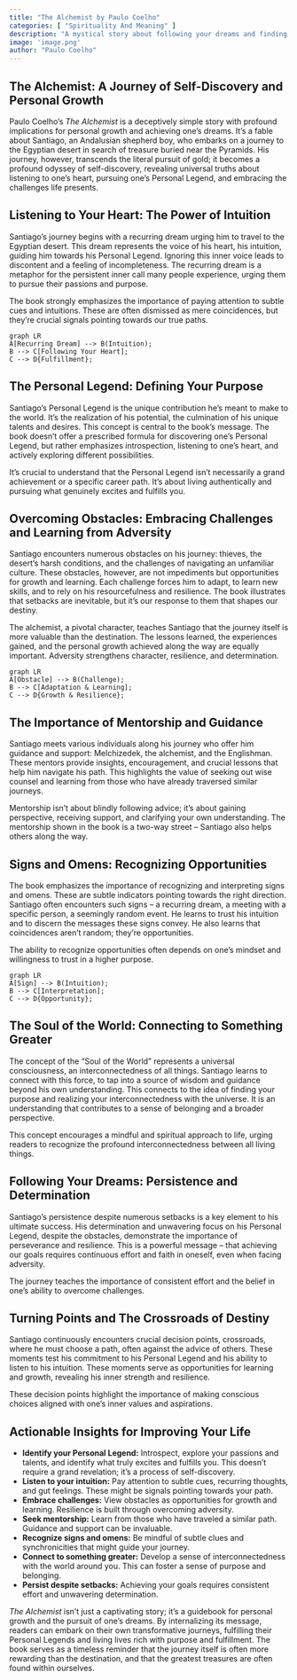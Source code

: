 ```yaml
---
title: "The Alchemist by Paulo Coelho"
categories: [ "Spirituality And Meaning" ]
description: "A mystical story about following your dreams and finding your destiny"
image: 'image.png'
author: "Paulo Coelho"
---
```

## The Alchemist: A Journey of Self-Discovery and Personal Growth

Paulo Coelho's *The Alchemist* is a deceptively simple story with profound implications for personal growth and achieving one's dreams.  It's a fable about Santiago, an Andalusian shepherd boy, who embarks on a journey to the Egyptian desert in search of treasure buried near the Pyramids.  His journey, however, transcends the literal pursuit of gold; it becomes a profound odyssey of self-discovery, revealing universal truths about listening to one's heart, pursuing one's Personal Legend, and embracing the challenges life presents.

##  Listening to Your Heart: The Power of Intuition

Santiago's journey begins with a recurring dream urging him to travel to the Egyptian desert.  This dream represents the voice of his heart, his intuition, guiding him towards his Personal Legend.  Ignoring this inner voice leads to discontent and a feeling of incompleteness.  The recurring dream is a metaphor for the persistent inner call many people experience, urging them to pursue their passions and purpose.


The book strongly emphasizes the importance of paying attention to subtle cues and intuitions.  These are often dismissed as mere coincidences, but they're crucial signals pointing towards our true paths.


```mermaid
graph LR
A[Recurring Dream] --> B(Intuition);
B --> C[Following Your Heart];
C --> D{Fulfillment};
```

##  The Personal Legend: Defining Your Purpose

Santiago's Personal Legend is the unique contribution he's meant to make to the world. It's the realization of his potential, the culmination of his unique talents and desires.  This concept is central to the book's message.  The book doesn't offer a prescribed formula for discovering one's Personal Legend, but rather emphasizes introspection, listening to one's heart, and actively exploring different possibilities.


It's crucial to understand that the Personal Legend isn't necessarily a grand achievement or a specific career path. It's about living authentically and pursuing what genuinely excites and fulfills you.


##  Overcoming Obstacles: Embracing Challenges and Learning from Adversity

Santiago encounters numerous obstacles on his journey: thieves, the desert's harsh conditions, and the challenges of navigating an unfamiliar culture. These obstacles, however, are not impediments but opportunities for growth and learning.  Each challenge forces him to adapt, to learn new skills, and to rely on his resourcefulness and resilience.  The book illustrates that setbacks are inevitable, but it's our response to them that shapes our destiny.


The alchemist, a pivotal character, teaches Santiago that the journey itself is more valuable than the destination.  The lessons learned, the experiences gained, and the personal growth achieved along the way are equally important.  Adversity strengthens character, resilience, and determination.

```mermaid
graph LR
A[Obstacle] --> B(Challenge);
B --> C[Adaptation & Learning];
C --> D{Growth & Resilience};
```


##  The Importance of Mentorship and Guidance

Santiago meets various individuals along his journey who offer him guidance and support: Melchizedek, the alchemist, and the Englishman. These mentors provide insights, encouragement, and crucial lessons that help him navigate his path.  This highlights the value of seeking out wise counsel and learning from those who have already traversed similar journeys.


Mentorship isn't about blindly following advice; it's about gaining perspective, receiving support, and clarifying your own understanding.  The mentorship shown in the book is a two-way street – Santiago also helps others along the way.


##  Signs and Omens: Recognizing Opportunities

The book emphasizes the importance of recognizing and interpreting signs and omens.  These are subtle indicators pointing towards the right direction.  Santiago often encounters such signs – a recurring dream, a meeting with a specific person, a seemingly random event.  He learns to trust his intuition and to discern the messages these signs convey.  He also learns that coincidences aren't random; they're opportunities.


The ability to recognize opportunities often depends on one's mindset and willingness to trust in a higher purpose.

```mermaid
graph LR
A[Sign] --> B(Intuition);
B --> C[Interpretation];
C --> D{Opportunity};
```


##  The Soul of the World: Connecting to Something Greater

The concept of the "Soul of the World" represents a universal consciousness, an interconnectedness of all things.  Santiago learns to connect with this force, to tap into a source of wisdom and guidance beyond his own understanding.  This connects to the idea of finding your purpose and realizing your interconnectedness with the universe.  It is an understanding that contributes to a sense of belonging and a broader perspective.


This concept encourages a mindful and spiritual approach to life, urging readers to recognize the profound interconnectedness between all living things.

##  Following Your Dreams: Persistence and Determination

Santiago's persistence despite numerous setbacks is a key element to his ultimate success.  His determination and unwavering focus on his Personal Legend, despite the obstacles, demonstrate the importance of perseverance and resilience.  This is a powerful message – that achieving our goals requires continuous effort and faith in oneself, even when facing adversity.


The journey teaches the importance of consistent effort and the belief in one's ability to overcome challenges.

##  Turning Points and The Crossroads of Destiny

Santiago continuously encounters crucial decision points, crossroads, where he must choose a path, often against the advice of others.  These moments test his commitment to his Personal Legend and his ability to listen to his intuition.  These moments serve as opportunities for learning and growth, revealing his inner strength and resilience.


These decision points highlight the importance of making conscious choices aligned with one's inner values and aspirations.

##  Actionable Insights for Improving Your Life

* **Identify your Personal Legend:** Introspect, explore your passions and talents, and identify what truly excites and fulfills you.  This doesn't require a grand revelation; it's a process of self-discovery.
* **Listen to your intuition:** Pay attention to subtle cues, recurring thoughts, and gut feelings.  These might be signals pointing towards your path.
* **Embrace challenges:** View obstacles as opportunities for growth and learning.  Resilience is built through overcoming adversity.
* **Seek mentorship:** Learn from those who have traveled a similar path.  Guidance and support can be invaluable.
* **Recognize signs and omens:** Be mindful of subtle clues and synchronicities that might guide your journey.
* **Connect to something greater:** Develop a sense of interconnectedness with the world around you.  This can foster a sense of purpose and belonging.
* **Persist despite setbacks:**  Achieving your goals requires consistent effort and unwavering determination.


*The Alchemist* isn't just a captivating story; it's a guidebook for personal growth and the pursuit of one's dreams.  By internalizing its message, readers can embark on their own transformative journeys, fulfilling their Personal Legends and living lives rich with purpose and fulfillment.  The book serves as a timeless reminder that the journey itself is often more rewarding than the destination, and that the greatest treasures are often found within ourselves.

